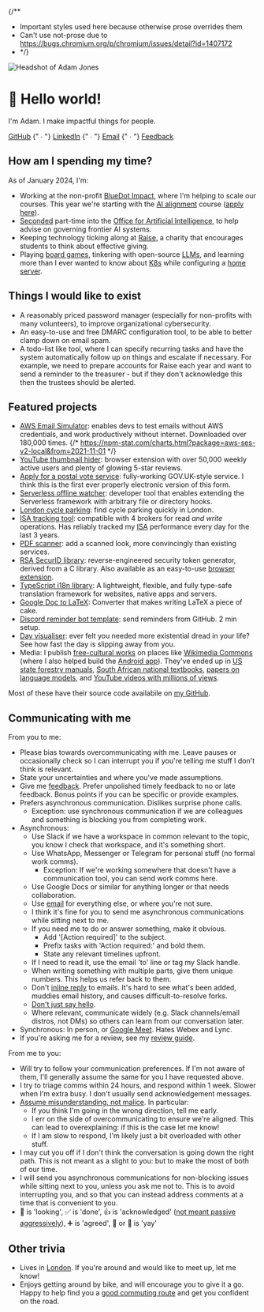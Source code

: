 
<Head>
  <title>Adam Jones</title>
</Head>

{/**
 * Important styles used here because otherwise prose overrides them
 * Can't use not-prose due to https://bugs.chromium.org/p/chromium/issues/detail?id=1407172
 * */}
<div className="flex flex-col md:flex-row gap-4 md:gap-8 mb-16">
  <div className="w-48 animate-fade-up">
    <ClickCounter
      clickee="Adam"
      messages={{
        5: "Oh nice, you found this!",
        10: "I guess the curiosity would get me too.",
        25: "Is continuing really a good use of time?",
        50: "Do you want to stop now?",
        100: "No? Ok, well keep going if you must.",
        200: "Do you wonder how many other people have found this?",
        300: "FYI for tomorrow, this may help: https://www.nhs.uk/conditions/repetitive-strain-injury-rsi/",
        400: "Wow, you don't give up do you?",
        500: "Okay, that's the end. Unless you want to keep going for a very long time.",
        1000000: "Ahh, so I see that either:\n1. You know how to debug software.\n2. You have an insane amount of free time, and aren't spending it wisely.",
      }}>
      <Image
        className="rounded-2xl hover:scale-105 hover:-rotate-3 active:scale-95 hover:shadow transition-all !my-0"
        src="/images/profile-pic.webp"
        alt="Headshot of Adam Jones"
        width={288}
        height={288}
        priority
      />
    </ClickCounter>
  </div>
  <div className="flex-1 md:self-center space-y-2 md:space-y-4">
    <h1 className="!text-3xl md:!text-5xl !mb-0 animate-fade-up [animation-delay:100ms] "><span className="animate-wave-in inline-block [animation-delay:200ms]">👋</span> Hello world!</h1>
    <p className="md:!text-3xl !text-xl animate-fade-up [animation-delay:200ms]">I'm Adam. I make impactful things for people.</p>
    <p className="!text-xl animate-fade-up [animation-delay:300ms]">
      <a href="https://github.com/domdomegg">GitHub</a>
      {" ∙ "}
      <a href="https://linkedin.com/in/domdomegg/">LinkedIn</a>
      {" ∙ "}
      <a href="mailto:domdomegg+adamjones.me@gmail.com">Email</a>
      {" ∙ "}
      <a href="/feedback">Feedback</a>
    </p>
  </div>
</div>

## How am I spending my time?

As of January 2024, I'm:

- Working at the non-profit [BlueDot Impact](https://bluedotimpact.org/), where I'm helping to scale our courses. This year we're starting with the [AI alignment](https://course.aisafetyfundamentals.com/alignment) course ([apply here](https://forms.bluedot.org/NliceQmUvMTfPDkVIYJy)).
- [Seconded](https://en.wikipedia.org/wiki/Secondment) part-time into the [Office for Artificial Intelligence](https://www.gov.uk/government/organisations/office-for-artificial-intelligence), to help advise on governing frontier AI systems.
- Keeping technology ticking along at [Raise](https://www.joinraise.org/), a charity that encourages students to think about effective giving.
- Playing [board games](https://boardgamegeek.com/boardgame/147020/star-realms), tinkering with open-source [LLMs](https://en.wikipedia.org/wiki/Large_language_model), and learning more than I ever wanted to know about [K8s](https://kubernetes.io/) while configuring a [home server](https://en.wikipedia.org/wiki/Home_server).

## Things I would like to exist

- A reasonably priced password manager (especially for non-profits with many volunteers), to improve organizational cybersecurity.
- An easy-to-use and free DMARC configuration tool, to be able to better clamp down on email spam.
- A todo-list like tool, where I can specify recurring tasks and have the system automatically follow up on things and escalate if necessary. For example, we need to prepare accounts for Raise each year and want to send a reminder to the treasurer - but if they don't acknowledge this then the trustees should be alerted.

## Featured projects

- [AWS Email Simulator](https://github.com/domdomegg/aws-ses-v2-local): enables devs to test emails without AWS credentials, and work productively without internet. Downloaded over 180,000 times. {/* https://npm-stat.com/charts.html?package=aws-ses-v2-local&from=2021-11-01 */}
- [YouTube thumbnail hider](https://chrome.google.com/webstore/detail/hide-youtube-thumbnails/phmcfcbljjdlomoipaffekhgfnpndbef): browser extension with over 50,000 weekly active users and plenty of glowing 5-star reviews.
- [Apply for a postal vote service](./postal-vote/): fully-working GOV.UK-style service. I think this is the first ever properly electronic version of this form.
- [Serverless offline watcher](https://www.npmjs.com/package/serverless-offline-watcher): developer tool that enables extending the Serverless framework with arbitrary file or directory hooks.
- [London cycle parking](./london-cycle-parking/): find cycle parking quickly in London.
- [ISA tracking tool](https://github.com/domdomegg/halifax-share-dealing-sdk): compatible with 4 brokers for read _and write_ operations. Has reliably tracked my [ISA](https://www.gov.uk/individual-savings-accounts) performance every day for the last 3 years.
- [PDF scanner](./pdf-scanner): add a scanned look, more convincingly than existing services.
- [RSA SecurID library](https://github.com/domdomegg/rsa-securid): reverse-engineered security token generator, derived from a C library. Also available as an easy-to-use [browser extension](https://github.com/domdomegg/rsa-securid-browser-extension).
- [TypeScript i18n library](https://github.com/domdomegg/ts-i18n): A lightweight, flexible, and fully type-safe translation framework for websites, native apps and servers.
- [Google Doc to LaTeX](./gdoc2latex-gui): Converter that makes writing LaTeX a piece of cake. 
- [Discord reminder bot template](https://github.com/domdomegg/discord-reminder-template): send reminders from GitHub. 2 min setup.
- [Day visualiser](./oneday): ever felt you needed more existential dread in your life? See how fast the day is slipping away from you.
- Media: I publish [free-cultural works](https://creativecommons.org/share-your-work/public-domain/freeworks/) on places like [Wikimedia Commons](https://commons.wikimedia.org/wiki/User:Domdomegg) (where I also helped build the [Android app](https://commons-app.github.io/)). They've ended up in [US state forestry manuals](https://vtechworks.lib.vt.edu/bitstream/handle/10919/102139/2020TreeStewardManualver03.pdf#page=8), [South African national textbooks](https://dinwiddiehighschool.co.za/wp-content/uploads/2020/11/grd-11-textbook.pdf#page=12), [papers on language models](https://doi.org/10.1093/nar/gkac278), and [YouTube videos with millions of views](https://www.youtube.com/watch?t=10&v=w_CYwd6cHUA).

Most of these have their source code availabile on [my GitHub](https://github.com/domdomegg).

## Communicating with me

From you to me:

- Please bias towards overcommunicating with me. Leave pauses or occasionally check so I can interrupt you if you're telling me stuff I don't think is relevant.
- State your uncertainties and where you've made assumptions.
- Give me [feedback](./feedback). Prefer unpolished timely feedback to no or late feedback. Bonus points if you can be specific or provide examples.
- Prefers asynchronous communication. Dislikes surprise phone calls.
  - Exception: use synchronous communication if we are colleagues and something is blocking you from completing work.
- Asynchronous:
  - Use Slack if we have a workspace in common relevant to the topic, you know I check that workspace, and it's something short.
  - Use WhatsApp, Messenger or Telegram for personal stuff (no formal work comms).
    - Exception: If we're working somewhere that doesn't have a communication tool, you can send work comms here.
  - Use Google Docs or similar for anything longer or that needs collaboration.
  - Use [email](mailto:domdomegg+adamjones.me@gmail.com) for everything else, or where you're not sure.
  - I think it's fine for you to send me asynchronous communications while sitting next to me.
  - If you need me to do or answer something, make it obvious.
    - Add '[Action required]' to the subject.
    - Prefix tasks with 'Action required:' and bold them.
    - State any relevant timelines upfront.
  - If I need to read it, use the email 'to' line or tag my Slack handle.
  - When writing something with multiple parts, give them unique numbers. This helps us refer back to them.
  - Don't [inline reply](https://ssw.com.au/rules/email-avoid-inline/) to emails. It's hard to see what's been added, muddies email history, and causes difficult-to-resolve forks.
  - [Don't just say hello](https://nohello.net/).
  - Where relevant, communicate widely (e.g. Slack channels/email distros, not DMs) so others can learn from our conversation later.
- Synchronous: In person, or [Google Meet](https://meet.google.com/). Hates Webex and Lync.
- If you're asking me for a review, see my [review guide](./reviews).

From me to you:

- Will try to follow your communication preferences. If I'm not aware of them, I'll generally assume the same for you I have requested above.
- I try to triage comms within 24 hours, and respond within 1 week. Slower when I'm extra busy. I don't usually send acknowledgement messages.
- [Assume misunderstanding, not malice](https://en.wikipedia.org/wiki/Hanlon%27s_razor). In particular:
    - If you think I'm going in the wrong direction, tell me early.
    - I err on the side of overcommunicating to ensure we're aligned. This can lead to overexplaining: if this is the case let me know!
    - If I am slow to respond, I'm likely just a bit overloaded with other stuff.
- I may cut you off if I don't think the conversation is going down the right path. This is not meant as a slight to you: but to make the most of both of our time.
- I will send you asynchronous communications for non-blocking issues while sitting next to you, unless you ask me not to. This is to avoid interrupting you, and so that you can instead address comments at a time that is convenient to you.
- 👀 is 'looking', ✅ is 'done', 👍 is 'acknowledged' ([not meant passive aggressively](https://www.cnet.com/culture/internet/gen-z-youll-have-to-pry-the-hostile-thumbs-up-emoji-from-my-old-dead-hands/)), ➕ is 'agreed', 🙌 or 🎉 is 'yay'

## Other trivia

- Lives in [London](https://www.youtube.com/watch?v=UAusbJmRB0c). If you're around and would like to meet up, let me know!
- Enjoys getting around by bike, and will encourage you to give it a go. Happy to help find you a [good commuting route](https://www.cyclestreets.net/) and get you confident on the road.
